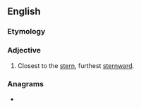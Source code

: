 ==English==

===Etymology===
{{suffix|en|stern|most}}

===Adjective===
{{en-adj|-}}

# Closest to the [[stern]], furthest [[sternward]].

===Anagrams===
* {{anagrams|en|Stenstrom|sortments}}